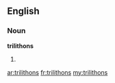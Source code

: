 ==English==

===Noun===
'''trilithons'''

# {{plural of|trilithon}}

[[ar:trilithons]]
[[fr:trilithons]]
[[my:trilithons]]